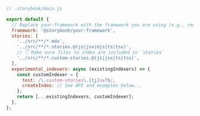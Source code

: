 ```js
// .storybook/main.js

export default {
  // Replace your-framework with the framework you are using (e.g., react-webpack5, vue3-vite)
  framework: '@storybook/your-framework',
  stories: [
    '../src/**/*.mdx',
    '../src/**/*.stories.@(js|jsx|mjs|ts|tsx)',
    // 👇 Make sure files to index are included in `stories`
    '../src/**/*.custom-stories.@(js|jsx|ts|tsx)',
  ],
  experimental_indexers: async (existingIndexers) => {
    const customIndexer = {
      test: /\.custom-stories\.[tj]sx?$/,
      createIndex: // See API and examples below...
    };
    return [...existingIndexers, customIndexer];
  },
};
```
